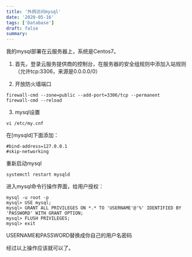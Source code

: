 ```yaml
---
title: '外网访问mysql'
date: '2020-05-16'
tags: ['Database']
draft: false
summary: 
---
```


我的mysql部署在云服务器上，系统是Centos7。

1. 首先，登录云服务提供商的控制台，在服务器的安全组规则中添加入站规则（允许tcp:3306，来源是0.0.0.0/0）

2. 开放防火墙端口
```
firewall-cmd --zone=public --add-port=3306/tcp --permanent
firewall-cmd --reload
```

3. mysql设置
```
vi /etc/my.cnf
```
在[mysqld]下面添加：
```
#bind-address=127.0.0.1
#skip-networking
```
重新启动mysql
```
systemctl restart mysqld
```
进入mysql命令行操作界面，给用户授权：
```
mysql -u root -p
mysql> USE mysql;
mysql> GRANT ALL PRIVILEGES ON *.* TO 'USERNAME'@'%' IDENTIFIED BY 'PASSWORD' WITH GRANT OPTION;    
mysql> FLUSH PRIVILEGES;     
mysql> exit
```
USERNAME和PASSWORD替换成你自己的用户名密码  

经过以上操作应该就可以了。